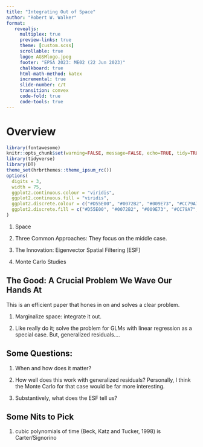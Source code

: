 ```yaml
---
title: "Integrating Out of Space"
author: "Robert W. Walker"
format: 
   revealjs:
     multiplex: true
     preview-links: true
     theme: [custom.scss]
     scrollable: true
     logo: AGSMlogo.jpeg
     footer: "EPSA 2023: ME02 (22 Jun 2023)"
     chalkboard: true
     html-math-method: katex
     incremental: true
     slide-number: c/t
     transition: convex
     code-fold: true
     code-tools: true
---
```


# Overview

<link href="//netdna.bootstrapcdn.com/font-awesome/4.1.0/css/font-awesome.min.css" rel="stylesheet">

```r
library(fontawesome)
knitr::opts_chunk$set(warning=FALSE, message=FALSE, echo=TRUE, tidy=TRUE, comment=NA, prompt=FALSE, fig.height=6, fig.width=6.5, fig.retina = 3, dev = 'svg', eval=TRUE)
library(tidyverse)
library(DT)
theme_set(hrbrthemes::theme_ipsum_rc())
options(
  digits = 3,
  width = 75,
  ggplot2.continuous.colour = "viridis",
  ggplot2.continuous.fill = "viridis",
  ggplot2.discrete.colour = c("#D55E00", "#0072B2", "#009E73", "#CC79A7", "#E69F00", "#56B4E9", "#F0E442"),
  ggplot2.discrete.fill = c("#D55E00", "#0072B2", "#009E73", "#CC79A7", "#E69F00", "#56B4E9", "#F0E442")
)
```

1. Space
   
2. Three Common Approaches: They focus on the middle case.

3. The Innovation: Eigenvector Spatial Filtering [ESF]

4. Monte Carlo Studies

## The Good: A Crucial Problem We Wave Our Hands At

This is an efficient paper that hones in on and solves a clear problem.

1. Marginalize space: integrate it out.

2. Like really do it; solve the problem for GLMs with linear regression as a special case.  But, generalized residuals....


## Some Questions:

1. When and how does it matter?

2. How well does this work with generalized residuals?  Personally, I think the Monte Carlo for that case would be far more interesting.

3. Substantively, what does the ESF tell us?

## Some Nits to Pick

1. cubic polynomials of time (Beck, Katz and Tucker, 1998) is Carter/Signorino


